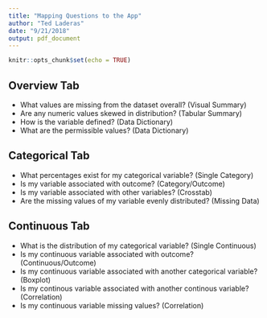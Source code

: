 ```yaml
---
title: "Mapping Questions to the App"
author: "Ted Laderas"
date: "9/21/2018"
output: pdf_document
---
```


```r
knitr::opts_chunk$set(echo = TRUE)
```

## Overview Tab

  - What values are missing from the dataset overall? (Visual Summary)
  - Are any numeric values skewed in distribution? (Tabular Summary)
  - How is the variable defined? (Data Dictionary)
  - What are the permissible values? (Data Dictionary)

## Categorical Tab

  - What percentages exist for my categorical variable? (Single Category)
  - Is my variable associated with outcome? (Category/Outcome)
  - Is my variable associated with other variables? (Crosstab)
  - Are the missing values of my variable evenly distributed? (Missing Data)
  
## Continuous Tab

  - What is the distribution of my categorical variable? (Single Continuous)
  - Is my continuous variable associated with outcome? (Continuous/Outcome)
  - Is my continuous variable associated with another categorical variable? (Boxplot)
  - Is my continous variable associated with another continous variable? (Correlation)
  - Is my continuous variable missing values? (Correlation)

